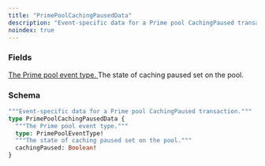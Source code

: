 ```yaml
---
title: "PrimePoolCachingPausedData"
description: "Event-specific data for a Prime pool CachingPaused transaction."
noindex: true
---
```


### Fields

<a href="/api-reference/types/primepooleventtype">
  <ResponseField name="type" type="PrimePoolEventType!" required>
    The Prime pool event type.
  </ResponseField>
</a>

<ResponseField name="cachingPaused" type="Boolean!" required>
  The state of caching paused set on the pool.
</ResponseField>

### Schema


```graphql 
"""Event-specific data for a Prime pool CachingPaused transaction."""
type PrimePoolCachingPausedData {
  """The Prime pool event type."""
  type: PrimePoolEventType!
  """The state of caching paused set on the pool."""
  cachingPaused: Boolean!
}
```
